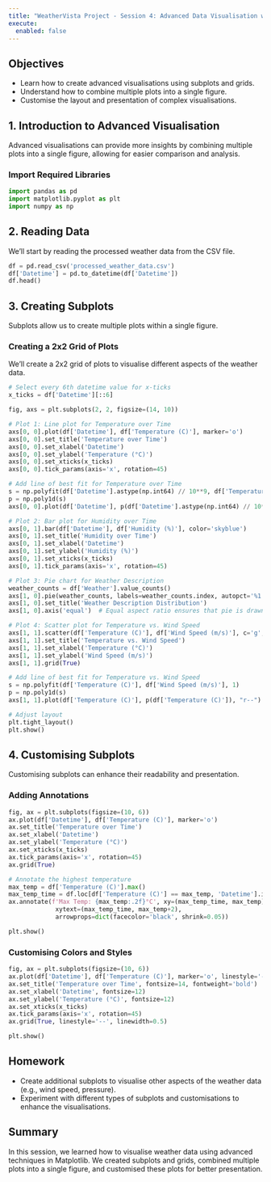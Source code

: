 ```yaml
---
title: "WeatherVista Project - Session 4: Advanced Data Visualisation with Subplots and Grids"
execute: 
  enabled: false
---
```


## Objectives
- Learn how to create advanced visualisations using subplots and grids.
- Understand how to combine multiple plots into a single figure.
- Customise the layout and presentation of complex visualisations.


## 1. Introduction to Advanced Visualisation
Advanced visualisations can provide more insights by combining multiple plots into a single figure, allowing for easier comparison and analysis.

### Import Required Libraries
```python
import pandas as pd
import matplotlib.pyplot as plt
import numpy as np
```

## 2. Reading Data
We’ll start by reading the processed weather data from the CSV file.

```python
df = pd.read_csv('processed_weather_data.csv')
df['Datetime'] = pd.to_datetime(df['Datetime'])
df.head()
```

## 3. Creating Subplots
Subplots allow us to create multiple plots within a single figure.

### Creating a 2x2 Grid of Plots
We’ll create a 2x2 grid of plots to visualise different aspects of the weather data.

```python
# Select every 6th datetime value for x-ticks
x_ticks = df['Datetime'][::6]

fig, axs = plt.subplots(2, 2, figsize=(14, 10))

# Plot 1: Line plot for Temperature over Time
axs[0, 0].plot(df['Datetime'], df['Temperature (C)'], marker='o')
axs[0, 0].set_title('Temperature over Time')
axs[0, 0].set_xlabel('Datetime')
axs[0, 0].set_ylabel('Temperature (°C)')
axs[0, 0].set_xticks(x_ticks)
axs[0, 0].tick_params(axis='x', rotation=45)

# Add line of best fit for Temperature over Time
s = np.polyfit(df['Datetime'].astype(np.int64) // 10**9, df['Temperature (C)'], 1)
p = np.poly1d(s)
axs[0, 0].plot(df['Datetime'], p(df['Datetime'].astype(np.int64) // 10**9), "r--")

# Plot 2: Bar plot for Humidity over Time
axs[0, 1].bar(df['Datetime'], df['Humidity (%)'], color='skyblue')
axs[0, 1].set_title('Humidity over Time')
axs[0, 1].set_xlabel('Datetime')
axs[0, 1].set_ylabel('Humidity (%)')
axs[0, 1].set_xticks(x_ticks)
axs[0, 1].tick_params(axis='x', rotation=45)

# Plot 3: Pie chart for Weather Description
weather_counts = df['Weather'].value_counts()
axs[1, 0].pie(weather_counts, labels=weather_counts.index, autopct='%1.1f%%', startangle=140)
axs[1, 0].set_title('Weather Description Distribution')
axs[1, 0].axis('equal')  # Equal aspect ratio ensures that pie is drawn as a circle.

# Plot 4: Scatter plot for Temperature vs. Wind Speed
axs[1, 1].scatter(df['Temperature (C)'], df['Wind Speed (m/s)'], c='g', marker='o')
axs[1, 1].set_title('Temperature vs. Wind Speed')
axs[1, 1].set_xlabel('Temperature (°C)')
axs[1, 1].set_ylabel('Wind Speed (m/s)')
axs[1, 1].grid(True)

# Add line of best fit for Temperature vs. Wind Speed
s = np.polyfit(df['Temperature (C)'], df['Wind Speed (m/s)'], 1)
p = np.poly1d(s)
axs[1, 1].plot(df['Temperature (C)'], p(df['Temperature (C)']), "r--")

# Adjust layout
plt.tight_layout()
plt.show()
```

## 4. Customising Subplots
Customising subplots can enhance their readability and presentation.

### Adding Annotations
```python
fig, ax = plt.subplots(figsize=(10, 6))
ax.plot(df['Datetime'], df['Temperature (C)'], marker='o')
ax.set_title('Temperature over Time')
ax.set_xlabel('Datetime')
ax.set_ylabel('Temperature (°C)')
ax.set_xticks(x_ticks)
ax.tick_params(axis='x', rotation=45)
ax.grid(True)

# Annotate the highest temperature
max_temp = df['Temperature (C)'].max()
max_temp_time = df.loc[df['Temperature (C)'] == max_temp, 'Datetime'].iloc[0]
ax.annotate(f'Max Temp: {max_temp:.2f}°C', xy=(max_temp_time, max_temp), 
             xytext=(max_temp_time, max_temp+2), 
             arrowprops=dict(facecolor='black', shrink=0.05))

plt.show()
```

### Customising Colors and Styles
```python
fig, ax = plt.subplots(figsize=(10, 6))
ax.plot(df['Datetime'], df['Temperature (C)'], marker='o', linestyle='--', color='b')
ax.set_title('Temperature over Time', fontsize=14, fontweight='bold')
ax.set_xlabel('Datetime', fontsize=12)
ax.set_ylabel('Temperature (°C)', fontsize=12)
ax.set_xticks(x_ticks)
ax.tick_params(axis='x', rotation=45)
ax.grid(True, linestyle='--', linewidth=0.5)

plt.show()
```

## Homework
- Create additional subplots to visualise other aspects of the weather data (e.g., wind speed, pressure).
- Experiment with different types of subplots and customisations to enhance the visualisations.

## Summary
In this session, we learned how to visualise weather data using advanced techniques in Matplotlib. We created subplots and grids, combined multiple plots into a single figure, and customised these plots for better presentation.

